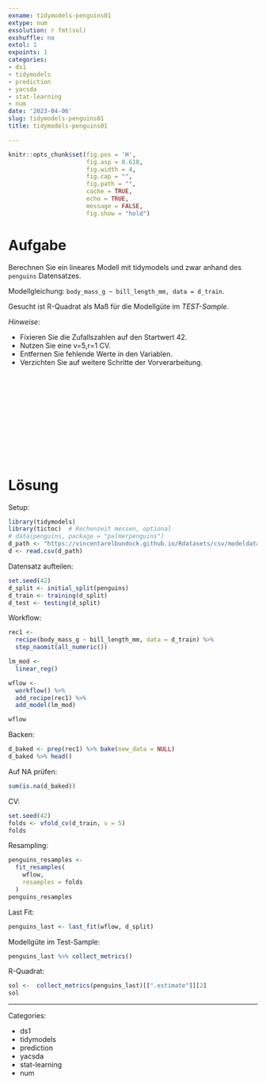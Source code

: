 ```yaml
---
exname: tidymodels-penguins01
extype: num
exsolution: r fmt(sol)
exshuffle: no
extol: 1
expoints: 1
categories:
- ds1
- tidymodels
- prediction
- yacsda
- stat-learning
- num
date: '2023-04-06'
slug: tidymodels-penguins01
title: tidymodels-penguins01

---
```







```r
knitr::opts_chunk$set(fig.pos = 'H',
                      fig.asp = 0.618,
                      fig.width = 4,
                      fig.cap = "", 
                      fig.path = "",
                      cache = TRUE,
                      echo = TRUE,
                      message = FALSE,
                      fig.show = "hold")


```






# Aufgabe

Berechnen Sie ein lineares Modell mit tidymodels und zwar anhand des `penguins` Datensatzes.


Modellgleichung: `body_mass_g ~ bill_length_mm, data = d_train`.



Gesucht ist R-Quadrat als Maß für die Modellgüte im *TEST-Sample*.



*Hinweise*:

- Fixieren Sie die Zufallszahlen auf den Startwert 42.
- Nutzen Sie eine v=5,r=1 CV.
- Entfernen Sie fehlende Werte in den Variablen.
- Verzichten Sie auf weitere Schritte der Vorverarbeitung.






</br>
</br>
</br>
</br>
</br>
</br>
</br>
</br>
</br>
</br>

# Lösung

Setup:

```r
library(tidymodels)
library(tictoc)  # Rechenzeit messen, optional
# data(penguins, package = "palmerpenguins")
d_path <- "https://vincentarelbundock.github.io/Rdatasets/csv/modeldata/penguins.csv"
d <- read.csv(d_path)
```



Datensatz aufteilen:


```r
set.seed(42)
d_split <- initial_split(penguins)
d_train <- training(d_split)
d_test <- testing(d_split)
```


Workflow:

```r
rec1 <-
  recipe(body_mass_g ~ bill_length_mm, data = d_train) %>% 
  step_naomit(all_numeric())

lm_mod <-
  linear_reg()

wflow <-
  workflow() %>%
  add_recipe(rec1) %>%
  add_model(lm_mod)

wflow
```


Backen:

```r
d_baked <- prep(rec1) %>% bake(new_data = NULL)
d_baked %>% head()
```

Auf NA prüfen:

```r
sum(is.na(d_baked))
```




CV:

```r
set.seed(42)
folds <- vfold_cv(d_train, v = 5)
folds
```



Resampling:

```r
penguins_resamples <-
  fit_resamples(
    wflow,
    resamples = folds
  )
penguins_resamples
```


Last Fit:



```r
penguins_last <- last_fit(wflow, d_split)
```


Modellgüte im Test-Sample:

```r
penguins_last %>% collect_metrics()
```



R-Quadrat:


```r
sol <-  collect_metrics(penguins_last)[[".estimate"]][2]
sol
```











---

Categories: 

- ds1
- tidymodels
- prediction
- yacsda
- stat-learning
- num

